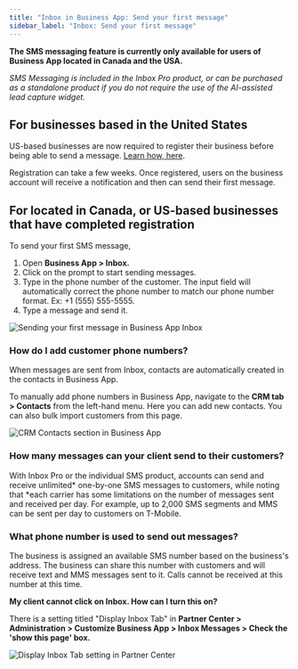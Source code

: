 ```yaml
---
title: "Inbox in Business App: Send your first message"
sidebar_label: "Inbox: Send your first message"
---
```


**The SMS messaging feature is currently only available for users of Business App located in Canada and the USA.**

*SMS Messaging is included in the Inbox Pro product, or can be purchased as a standalone product if you do not require the use of the AI-assisted lead capture widget.*

## For businesses based in the United States

US-based businesses are now required to register their business before being able to send a message. [Learn how, here](/business-app/us-business-registration).

Registration can take a few weeks. Once registered, users on the business account will receive a notification and then can send their first message.

## For located in Canada, or US-based businesses that have completed registration

To send your first SMS message,

1. Open **Business App > Inbox.**
2. Click on the prompt to start sending messages.
3. Type in the phone number of the customer. The input field will automatically correct the phone number to match our phone number format. Ex: +1 (555) 555-5555.
4. Type a message and send it.

![Sending your first message in Business App Inbox](/img/business-app/inbox/send-first-message.png)

### How do I add customer phone numbers?

When messages are sent from Inbox, contacts are automatically created in the contacts in Business App.

To manually add phone numbers in Business App, navigate to the **CRM tab > Contacts** from the left-hand menu. Here you can add new contacts. You can also bulk import customers from this page.

![CRM Contacts section in Business App](/img/business-app/inbox/contacts-section.png)

### How many messages can your client send to their customers?

With Inbox Pro or the individual SMS product, accounts can send and receive unlimited* one-by-one SMS messages to customers, while noting that *each carrier has some limitations on the number of messages sent and received per day. For example, up to 2,000 SMS segments and MMS can be sent per day to customers on T-Mobile.

### What phone number is used to send out messages?

The business is assigned an available SMS number based on the business's address. The business can share this number with customers and will receive text and MMS messages sent to it. Calls cannot be received at this number at this time.

**My client cannot click on Inbox. How can I turn this on?**

There is a setting titled "Display Inbox Tab" in **Partner Center > Administration > Customize Business App > Inbox Messages > Check the 'show this page' box.**

![Display Inbox Tab setting in Partner Center](/img/business-app/inbox/display-inbox-tab.png)